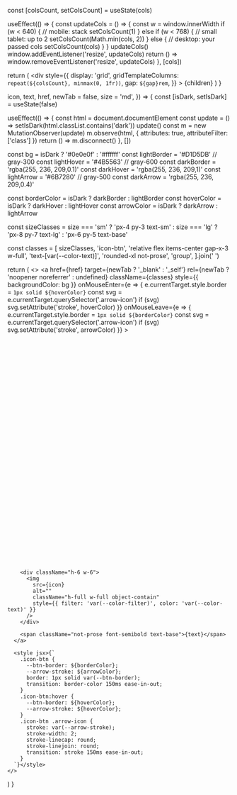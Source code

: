   const [colsCount, setColsCount] = useState(cols)

  useEffect(() => {
    const updateCols = () => {
      const w = window.innerWidth
      if (w < 640) {
        // mobile: stack
        setColsCount(1)
      } else if (w < 768) {
        // small tablet: up to 2
        setColsCount(Math.min(cols, 2))
      } else {
        // desktop: your passed cols
        setColsCount(cols)
      }
    }
    updateCols()
    window.addEventListener('resize', updateCols)
    return () => window.removeEventListener('resize', updateCols)
  }, [cols])

  return (
    <div
      style={{
        display: 'grid',
        gridTemplateColumns: `repeat(${colsCount}, minmax(0, 1fr))`,
        gap: `${gap}rem`,
      }}
    >
      {children}
    </div>
  )
}

  icon,
  text,
  href,
  newTab = false,
  size = 'md',
}) => {
  const [isDark, setIsDark] = useState(false)

  useEffect(() => {
    const html = document.documentElement
    const update = () => setIsDark(html.classList.contains('dark'))
    update()
    const m = new MutationObserver(update)
    m.observe(html, { attributes: true, attributeFilter: ['class'] })
    return () => m.disconnect()
  }, [])

  const bg          = isDark ? '#0e0e0f' : '#ffffff'
  const lightBorder = '#D1D5DB'     // gray-300
  const lightHover  = '#4B5563'     // gray-600
  const darkBorder  = 'rgba(255, 236, 209,0.1)'
  const darkHover   = 'rgba(255, 236, 209,1)'
  const lightArrow  = '#6B7280'     // gray-500
  const darkArrow   = 'rgba(255, 236, 209,0.4)'

  const borderColor = isDark ? darkBorder : lightBorder
  const hoverColor  = isDark ? darkHover  : lightHover
  const arrowColor  = isDark ? darkArrow  : lightArrow

  const sizeClasses =
    size === 'sm'
      ? 'px-4 py-3 text-sm'
      : size === 'lg'
      ? 'px-8 py-7 text-lg'
      : 'px-6 py-5 text-base'

  const classes = [
    sizeClasses,
    'icon-btn',
    'relative flex items-center gap-x-3 w-full',
    'text-[var(--color-text)]',
    'rounded-xl not-prose',
    'group',
  ].join(' ')

  return (
    <>
      <a
        href={href}
        target={newTab ? '_blank' : '_self'}
        rel={newTab ? 'noopener noreferrer' : undefined}
        className={classes}
        style={{ backgroundColor: bg }}
        onMouseEnter={e => {
          e.currentTarget.style.border = `1px solid ${hoverColor}`
          const svg = e.currentTarget.querySelector('.arrow-icon')
          if (svg) svg.setAttribute('stroke', hoverColor)
        }}
        onMouseLeave={e => {
          e.currentTarget.style.border = `1px solid ${borderColor}`
          const svg = e.currentTarget.querySelector('.arrow-icon')
          if (svg) svg.setAttribute('stroke', arrowColor)
        }}
      >
        <div className="absolute top-5 right-5">
          <svg
            className="w-4 h-4 arrow-icon"
            xmlns="http://www.w3.org/2000/svg"
            viewBox="0 0 24 24"
            fill="none"
            stroke={arrowColor}
            strokeWidth={2}
            strokeLinecap="round"
            strokeLinejoin="round"
          >
            <path d="M7 7h10v10" />
            <path d="M7 17L17 7" />
          </svg>
        </div>

        <div className="h-6 w-6">
          <img
            src={icon}
            alt=""
            className="h-full w-full object-contain"
            style={{ filter: 'var(--color-filter)', color: 'var(--color-text)' }}
          />
        </div>

        <span className="not-prose font-semibold text-base">{text}</span>
      </a>

      <style jsx>{`
        .icon-btn {
          --btn-border: ${borderColor};
          --arrow-stroke: ${arrowColor};
          border: 1px solid var(--btn-border);
          transition: border-color 150ms ease-in-out;
        }
        .icon-btn:hover {
          --btn-border: ${hoverColor};
          --arrow-stroke: ${hoverColor};
        }
        .icon-btn .arrow-icon {
          stroke: var(--arrow-stroke);
          stroke-width: 2;
          stroke-linecap: round;
          stroke-linejoin: round;
          transition: stroke 150ms ease-in-out;
        }
      `}</style>
    </>
  )
}
